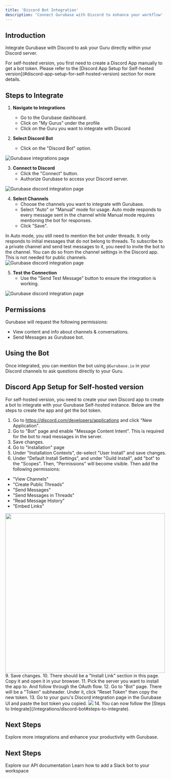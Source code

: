 ```yaml
---
title: 'Discord Bot Integration'
description: 'Connect Gurubase with Discord to enhance your workflow'
---
```


## Introduction

Integrate Gurubase with Discord to ask your Guru directly within your Discord server.

<Note type="warning">
For self-hosted version, you first need to create a Discord App manually to get a bot token. Please refer to the [Discord App Setup for Self-hosted version](#discord-app-setup-for-self-hosted-version) section for more details.
</Note>

## Steps to Integrate

1. **Navigate to Integrations**
   - Go to the Gurubase dashboard.
   - Click on "My Gurus" under the profile
   - Click on the Guru you want to integrate with Discord

2. **Select Discord Bot**
   - Click on the "Discord Bot" option.

<img src="/images/gurubase-integrations-1.png" alt="Gurubase integrations page" className="mt-4" />

3. **Connect to Discord**
   - Click the "Connect" button.
   - Authorize Gurubase to access your Discord server.

<img src="/images/gurubase-discord-integrations-1.png" alt="Gurubase discord integration page" className="mt-4" />

4. **Select Channels**
   - Choose the channels you want to integrate with Gurubase.
   - Select "Auto" or "Manual" mode for usage. Auto mode responds to every message sent in the channel while Manual mode requires mentioning the bot for responses.   
   - Click "Save".

<Note>
In Auto mode, you still need to mention the bot under threads. It only responds to initial messages that do not belong to threads.
</Note>

<Note>
To subscribe to a private channel and send test messages to it, you need to invite the bot to the channel. You can do so from the channel settings in the Discord app. This is not needed for public channels.
</Note>

<img src="/images/gurubase-discord-integrations-2.png" alt="Gurubase discord integration page" className="mt-4" />

5. **Test the Connection**
   - Use the "Send Test Message" button to ensure the integration is working.

<img src="/images/gurubase-discord-integrations-3.png" alt="Gurubase discord integration page" className="mt-4" />

## Permissions

Gurubase will request the following permissions:
- View content and info about channels & conversations.
- Send Messages as Gurubase bot.

## Using the Bot

Once integrated, you can mention the bot using `@Gurubase.io` in your Discord channels to ask questions directly to your Guru.

## Discord App Setup for Self-hosted version

For self-hosted version, you need to create your own Discord app to create a bot to integrate with your Gurubase Self-hosted instance. Below are the steps to create the app and get the bot token.

1. Go to https://discord.com/developers/applications and click "New Application".
3. Go to "Bot" page and enable "Message Content Intent". This is required for the bot to read messages in the server.
4. Save changes.
5. Go to "Installation" page
6. Under "Installation Contexts", de-select "User Install" and save changes.
7. Under "Default Install Settings", and under "Guild Install", add "bot" to the "Scopes". Then, "Permissions" will become visible. Then add the following permissions:

- "View Channels"
- "Create Public Threads"
- "Send Messages"
- "Send Messages in Threads"
- "Read Message History"
- "Embed Links"

<img src="/images/discord-bot-permissions.png" width="500" className="mt-4"/>
9. Save changes.
10. There should be a "Install Link" section in this page. Copy it and open it in your browser.
11. Pick the server you want to install the app to. And follow through the OAuth flow.
12. Go to "Bot" page. There will be a "Token" subheader. Under it, click "Reset Token" then copy the new token.
13. Go to your guru's Discord integration page in the Gurubase UI and paste the bot token you copied.
<img src="/images/discord-bot-token-input.png" className="mt-4"/>
14. You can now follow the [Steps to Integrate](/integrations/discord-bot#steps-to-integrate).

## Next Steps

Explore more integrations and enhance your productivity with Gurubase.

## Next Steps

<CardGroup cols={2}>
  <Card
    title="API Reference"
    icon="code"
    href="/api-reference/introduction"
  >
    Explore our API documentation
  </Card>
    <Card
    title="Add Slack Bot to Your Workspace"
    icon="slack"
    href="/integrations/slack-bot"
  >
    Learn how to add a Slack bot to your workspace
  </Card>
</CardGroup> 